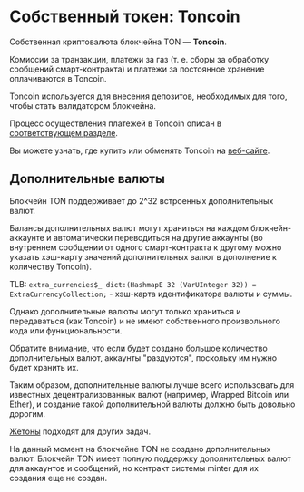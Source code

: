 
# Собственный токен: Toncoin

Собственная криптовалюта блокчейна TON — **Toncoin**.

Комиссии за транзакции, платежи за газ (т. е. сборы за обработку сообщений смарт-контракта) и платежи за постоянное хранение оплачиваются в Toncoin.

Toncoin используется для внесения депозитов, необходимых для того, чтобы стать валидатором блокчейна.

Процесс осуществления платежей в Toncoin описан в [соответствующем разделе](/v3/guidelines/dapps/asset-processing/payments-processing).

Вы можете узнать, где купить или обменять Toncoin на [веб-сайте](https://ton.org/coin).

## Дополнительные валюты

Блокчейн TON поддерживает до 2^32 встроенных дополнительных валют.

Балансы дополнительных валют могут храниться на каждом блокчейн-аккаунте и автоматически переводиться на другие аккаунты (во внутреннем сообщении от одного смарт-контракта к другому можно указать хэш-карту значений дополнительных валют в дополнение к количеству Toncoin).

TLB: `extra_currencies$_ dict:(HashmapE 32 (VarUInteger 32)) = ExtraCurrencyCollection;` - хэш-карта идентификатора валюты и суммы.

Однако дополнительные валюты могут только храниться и передаваться (как Toncoin) и не имеют собственного произвольного кода или функциональности.

Обратите внимание, что если будет создано большое количество дополнительных валют, аккаунты "раздуются", поскольку им нужно будет хранить их.

Таким образом, дополнительные валюты лучше всего использовать для известных децентрализованных валют (например, Wrapped Bitcoin или Ether), и создание такой дополнительной валюты должно быть довольно дорогим.

[Жетоны](/v3/documentation/dapps/defi/tokens#jettons-fungible-tokens) подходят для других задач.

На данный момент на блокчейне TON не создано дополнительных валют. Блокчейн TON имеет полную поддержку дополнительных валют для аккаунтов и сообщений, но контракт системы minter для их создания еще не создан.

<Feedback />
